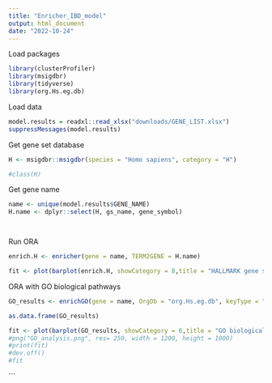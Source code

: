 ```yaml
---
title: "Enricher_IBD_model"
output: html_document
date: "2022-10-24"
---
```


Load packages
```r
library(clusterProfiler)
library(msigdbr)
library(tidyverse)
library(org.Hs.eg.db)
```

Load data
```r

model.results = readxl::read_xlsx("downloads/GENE_LIST.xlsx")
suppressMessages(model.results)

```


Get gene set database
```r

H <- msigdbr::msigdbr(species = "Homo sapiens", category = "H")

#class(H)

```



Get gene name
```r

name <- unique(model.results$GENE_NAME)
H.name <- dplyr::select(H, gs_name, gene_symbol)




```

Run ORA
```r


enrich.H <- enricher(gene = name, TERM2GENE = H.name)

fit <- plot(barplot(enrich.H, showCategory = 8,title = "HALLMARK gene sets"))


```
ORA with GO biological pathways
```r

GO_results <- enrichGO(gene = name, OrgDb = "org.Hs.eg.db", keyType = "SYMBOL", ont = "BP")

as.data.frame(GO_results)

```

```r

fit <- plot(barplot(GO_results, showCategory = 6,title = "GO biological pathways"))
#png("GO_analysis.png", res= 250, width = 1200, height = 1000)
#print(fit)
#dev.off()
#fit
```


```